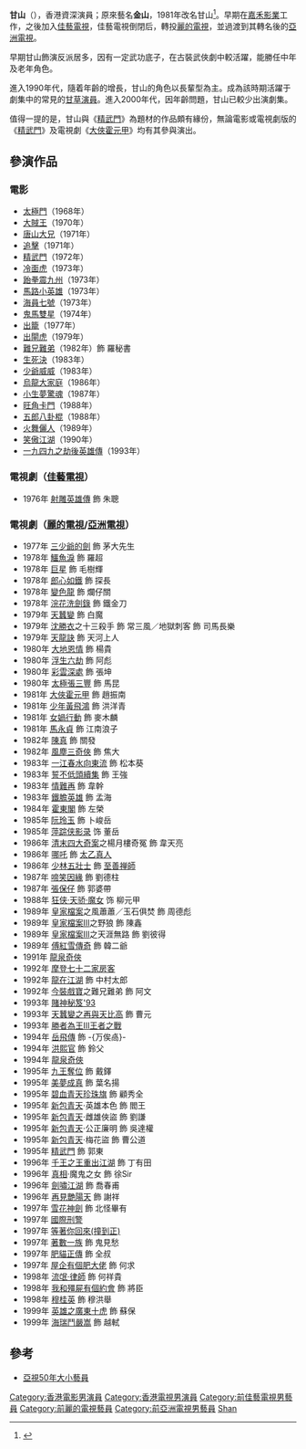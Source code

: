 '''甘山'''（{{bd|1945年||||catIdx=G甘山}}），香港資深演員；原來藝名'''金山'''，1981年改名甘山<ref name=":0">{{Cite web |url=http://minghaoliu.myweb.hinet.net/gs.htm |title=懷舊港劇天地 - 甘山 |access-date=2013-01-20 |archive-url=https://web.archive.org/web/20160304090925/http://minghaoliu.myweb.hinet.net/gs.htm |archive-date=2016-03-04 |dead-url=yes }}</ref>。早期在[[橙天嘉禾|嘉禾影業]]工作，之後加入[[佳藝電視|佳藝電視]]，佳藝電視倒閉后，轉投[[麗的電視|麗的電視]]，並過渡到其轉名後的[[亞洲電視|亞洲電視]]。

早期甘山飾演反派居多，因有一定武功底子，在古裝武俠劇中較活躍，能勝任中年及老年角色。

進入1990年代，隨着年齡的增長，甘山的角色以長輩型為主。成為該時期活躍于劇集中的常見的[[甘草演員|甘草演員]]。進入2000年代，因年齡問題，甘山已較少出演劇集。

值得一提的是，甘山與《[[精武門|精武門]]》為題材的作品頗有緣份，無論電影或電視劇版的《[[精武門|精武門]]》及電視劇《[[大俠霍元甲|大俠霍元甲]]》均有其參與演出。

== 參演作品 ==
=== 電影 ===
*[[太極門|太極門]]（1968年）
*[[大賊王|大賊王]]（1970年）
*[[唐山大兄|唐山大兄]]（1971年）
*[[追擊|追擊]]（1971年）
*[[精武門_(電影)|精武門]]（1972年）
*[[冷面虎|冷面虎]]（1973年）
*[[跆拳震九州|跆拳震九州]]（1973年）
*[[馬路小英雄|馬路小英雄]]（1973年）
*[[海員七號|海員七號]]（1973年）
*[[鬼馬雙星|鬼馬雙星]]（1974年）
*[[出籠|出籠]]（1977年）
*[[出閘虎|出閘虎]]（1979年）
*[[難兄難弟_(1982年電影)|難兄難弟]]（1982年）飾 羅秘書
*[[生死決|生死決]]（1983年）
*[[少爺威威|少爺威威]]（1983年）
*[[烏龍大家庭|烏龍大家庭]]（1986年）
*[[小生夢驚魂|小生夢驚魂]]（1987年）
*[[旺角卡門|旺角卡門]]（1988年）
*[[五郎八卦棍|五郎八卦棍]]（1988年）
*[[火舞儷人|火舞儷人]]（1989年）
*[[笑傲江湖|笑傲江湖]]（1990年）
*[[一九四九之劫後英雄傳|一九四九之劫後英雄傳]]（1993年）

=== 電視劇（[[佳藝電視|佳藝電視]]） ===
*1976年 [[射雕英雄傳|射雕英雄傳]] 飾 朱聰

=== 電視劇（[[麗的電視|麗的電視]]/[[亞洲電視|亞洲電視]]） ===
*1977年 [[三少爺的劍_(1977年電視劇)|三少爺的劍]] 飾 茅大先生
*1978年 [[鱷魚淚|鱷魚淚]] 飾 羅超
*1978年 [[巨星_(電視劇)|巨星]] 飾 毛樹輝
*1978年 [[郎心如鐵_(1978年電視劇)|郎心如鐵]] 飾 探長
*1978年 [[變色龍_(電視劇)|變色龍]] 飾 爛仔關
*1978年 [[浣花洗劍錄|浣花洗劍錄]] 飾 鐵金刀
*1979年 [[天蠶變_(電視劇)|天蠶變]] 飾 白魔
*1979年 [[沈勝衣|沈勝衣]]之十三殺手 飾 常三風／地獄刺客 飾 司馬長樂
*1979年 [[天龍訣|天龍訣]]   飾 天河上人
*1980年 [[大地恩情|大地恩情]] 飾 楊貴
*1980年 [[浮生六劫|浮生六劫]] 飾 阿彪
*1980年 [[彩雲深處|彩雲深處]] 飾 張坤
*1980年 [[太極張三豐_(電視劇)|太極張三豐]] 飾 馬昆
*1981年 [[大俠霍元甲|大俠霍元甲]] 飾 趙振南
*1981年 [[少年黃飛鴻_(電視劇)|少年黃飛鴻]] 飾 洪洋青
*1981年 [[女媧行動|女媧行動]] 飾 麥木麟
*1981年 [[馬永貞_(1981年電視劇)|馬永貞]] 飾 江南浪子
*1982年 [[陳真_(電視劇)|陳真]] 飾 關發
*1982年 [[風塵三奇俠|風塵三奇俠]] 飾 焦大
*1983年 [[一江春水向東流_(1983年電視劇)|一江春水向東流]] 飾 松本葵
*1983年 [[誓不低頭續集|誓不低頭續集]] 飾 王強
*1983年 [[情難再|情難再]] 飾 韋幹
*1983年 [[鐵膽英雄|鐵膽英雄]] 飾 孟海
*1984年 [[霍東閣_(電視劇)|霍東閣]] 飾 左榮
*1985年 [[阮玲玉_(電視劇)|阮玲玉]] 飾 卜峻岳
*1985年 [[萍踪侠影录|萍踪侠影录]] 饰 董岳
*1986年 [[清末四大奇案_(電視劇)|清末四大奇案]]之楊月樓奇冤 飾 韋天亮
*1986年 [[哪吒　(1986年電視劇)|哪吒]] 飾 [[太乙真人|太乙真人]]
*1986年 [[少林五壯士|少林五壯士]] 飾 [[至善禅師|至善禅師]]
*1987年 [[啼笑因緣_(1987年電視劇)|啼笑因緣]] 飾 劉德柱
*1987年 [[張保仔_(1988年電視劇)|張保仔]] 飾 郭婆帶
*1988年 [[狂侠·天骄·魔女|狂侠·天骄·魔女]] 饰 柳元甲
*1989年 [[皇家檔案|皇家檔案]]之風蕭蕭／玉石俱焚 飾 周德彪
*1989年 [[皇家檔案III|皇家檔案III]]之野狼 飾 陳鑫
*1989年 [[皇家檔案III|皇家檔案III]]之天涯無路 飾 劉彼得
*1989年 [[傅紅雪傳奇|傅紅雪傳奇]] 飾 韓二爺
*1991年 [[龍泉奇俠|龍泉奇俠]]
*1992年 [[摩登七十二家房客|摩登七十二家房客]]
*1992年 [[龍在江湖_(電視劇)|龍在江湖]] 飾 中村太郎
*1992年 [[今裝戲寶|今裝戲寶]]之難兄難弟 飾 阿文
*1993年 [[賭神秘笈'93|賭神秘笈'93]]
*1993年 [[天蠶變之再與天比高|天蠶變之再與天比高]] 飾 曹元
*1993年 [[勝者為王III王者之戰|勝者為王III王者之戰]]
*1994年 [[岳飛傳|岳飛傳]] 飾 -{万俟卨}-
*1994年 [[洪熙官_(電視劇)|洪熙官]] 飾 鈴父
*1994年 [[龍泉奇俠|龍泉奇俠]]
*1995年 [[九王奪位|九王奪位]] 飾 戴鐸
*1995年 [[美夢成真_(香港電視劇)|美夢成真]] 飾 葉名揚
*1995年 [[碧血青天珍珠旗|碧血青天珍珠旗]] 飾 顧秀全
*1995年 [[新包青天|新包青天]]·英雄本色 飾 閻王
*1995年 [[新包青天|新包青天]]·雌雄俠盜 飾 劉謙
*1995年 [[新包青天|新包青天]]·公正廉明 飾 吳達權
*1995年 [[新包青天|新包青天]]·梅花盜 飾 曹公道
*1995年 [[精武門_(電視劇)|精武門]] 飾 郭東
*1996年 [[千王之王重出江湖|千王之王重出江湖]] 飾 丁有田
*1996年 [[真相_(亞洲電視劇集)|真相]]·魔鬼之女 飾 徐Sir
*1996年 [[劍嘯江湖|劍嘯江湖]] 飾 喬春甫
*1996年 [[再見艷陽天|再見艷陽天]] 飾 謝祥
*1997年 [[雪花神劍|雪花神劍]] 飾 北怪畢有
*1997年 [[國際刑警_(1997年電視劇)|國際刑警]]
*1997年 [[等著你回來|等著你回來(撞到正)]]
*1997年 [[著數一族|著數一族]] 飾 鬼見愁
*1997年 [[肥貓正傳|肥貓正傳]] 飾 全叔
*1997年 [[屋企有個肥大佬|屋企有個肥大佬]] 飾 何求
*1998年 [[流氓·律師|流氓·律師]] 飾 何祥貴
*1998年 [[我和殭屍有個約會|我和殭屍有個約會]] 飾 將臣
*1998年 [[穆桂英_(電視劇)|穆桂英]] 飾 穆洪舉
*1999年 [[英雄之廣東十虎|英雄之廣東十虎]] 飾 蘇保
*1999年 [[海瑞鬥嚴嵩|海瑞鬥嚴嵩]] 飾 越軾

== 參考 ==
{{reflist}}
* [http://www.tianya.cn/publicforum/content/filmtv/1/174924.shtml 亞視50年大小藝員] {{Wayback|url=http://www.tianya.cn/publicforum/content/filmtv/1/174924.shtml |date=20100117003630 }}

{{DEFAULTSORT:Kam}}
[[Category:香港電影男演員|Category:香港電影男演員]]
[[Category:香港電視男演員|Category:香港電視男演員]]
[[Category:前佳藝電視男藝員|Category:前佳藝電視男藝員]]
[[Category:前麗的電視藝員|Category:前麗的電視藝員]]
[[Category:前亞洲電視男藝員|Category:前亞洲電視男藝員]]
[[Category:甘姓|Shan]]